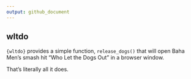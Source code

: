 ```yaml
---
output: github_document
---
```


## wltdo

`{wltdo}` provides a simple function, `release_dogs()` that will open Baha Men's smash hit "Who Let the Dogs Out" in a browser window.

That's literally all it does.

